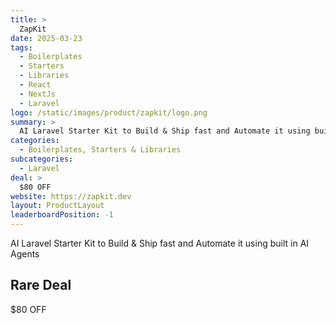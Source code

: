 ```yaml
---
title: >
  ZapKit
date: 2025-03-23
tags:
  - Boilerplates
  - Starters
  - Libraries
  - React
  - NextJs
  - Laravel
logo: /static/images/product/zapkit/logo.png
summary: >
  AI Laravel Starter Kit to Build & Ship fast and Automate it using built in AI Agents
categories:
  - Boilerplates, Starters & Libraries
subcategories:
  - Laravel
deal: >
  $80 OFF
website: https://zapkit.dev
layout: ProductLayout
leaderboardPosition: -1
---
```

AI Laravel Starter Kit to Build & Ship fast and Automate it using built in AI Agents

## Rare Deal

$80 OFF
